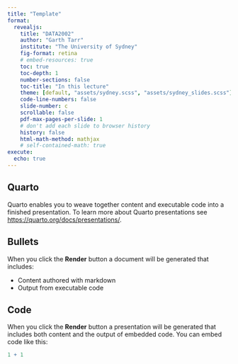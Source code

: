 ```yaml
---
title: "Template"
format: 
  revealjs:
    title: "DATA2002"
    author: "Garth Tarr"
    institute: "The University of Sydney"
    fig-format: retina
    # embed-resources: true
    toc: true
    toc-depth: 1
    number-sections: false
    toc-title: "In this lecture"
    theme: [default, "assets/sydney.scss", "assets/sydney_slides.scss"]
    code-line-numbers: false
    slide-number: c
    scrollable: false
    pdf-max-pages-per-slide: 1
    # don't add each slide to browser history
    history: false
    html-math-method: mathjax
    # self-contained-math: true
execute:
  echo: true
---
```


## Quarto

Quarto enables you to weave together content and executable code into a finished presentation. To learn more about Quarto presentations see <https://quarto.org/docs/presentations/>.

## Bullets

When you click the **Render** button a document will be generated that includes:

-   Content authored with markdown
-   Output from executable code

## Code

When you click the **Render** button a presentation will be generated that includes both content and the output of embedded code. You can embed code like this:

```r
1 + 1
```


